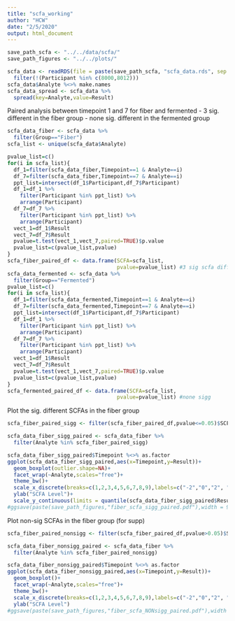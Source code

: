 ```yaml
---
title: "scfa_working"
author: "HCW"
date: "2/5/2020"
output: html_document
---
```


```r
save_path_scfa <- "../../data/scfa/"
save_path_figures <- "../../plots/"

scfa_data <- readRDS(file = paste(save_path_scfa, "scfa_data.rds", sep = "")) %>% 
  filter(!(Participant %in% c(8000,8012)))
scfa_data$Analyte %<>% make.names
scfa_data_spread <- scfa_data %>% 
  spread(key=Analyte,value=Result)
```

Paired analysis between timepoint 1 and 7 for fiber and fermented 
  - 3 sig. different in the fiber group
  - none sig. different in the fermented group
```r
scfa_data_fiber <- scfa_data %>% 
  filter(Group=="Fiber")
scfa_list <- unique(scfa_data$Analyte)

pvalue_list=c()
for(i in scfa_list){
  df_1=filter(scfa_data_fiber,Timepoint==1 & Analyte==i)
  df_7=filter(scfa_data_fiber,Timepoint==7 & Analyte==i)
  ppt_list=intersect(df_1$Participant,df_7$Participant)
  df_1=df_1 %>% 
    filter(Participant %in% ppt_list) %>% 
    arrange(Participant)
  df_7=df_7 %>% 
    filter(Participant %in% ppt_list) %>% 
    arrange(Participant)
  vect_1=df_1$Result
  vect_7=df_7$Result
  pvalue=t.test(vect_1,vect_7,paired=TRUE)$p.value
  pvalue_list=c(pvalue_list,pvalue)
}
scfa_fiber_paired_df <- data.frame(SCFA=scfa_list,
                                   pvalue=pvalue_list) #3 sig scfa differences 
scfa_data_fermented <- scfa_data %>% 
  filter(Group=="Fermented")
pvalue_list=c()
for(i in scfa_list){
  df_1=filter(scfa_data_fermented,Timepoint==1 & Analyte==i)
  df_7=filter(scfa_data_fermented,Timepoint==7 & Analyte==i)
  ppt_list=intersect(df_1$Participant,df_7$Participant)
  df_1=df_1 %>% 
    filter(Participant %in% ppt_list) %>% 
    arrange(Participant)
  df_7=df_7 %>% 
    filter(Participant %in% ppt_list) %>% 
    arrange(Participant)
  vect_1=df_1$Result
  vect_7=df_7$Result
  pvalue=t.test(vect_1,vect_7,paired=TRUE)$p.value
  pvalue_list=c(pvalue_list,pvalue)
}
scfa_fermented_paired_df <- data.frame(SCFA=scfa_list,
                                   pvalue=pvalue_list) #none sigg 
```

Plot the sig. different SCFAs in the fiber group
```r
scfa_fiber_paired_sigg <- filter(scfa_fiber_paired_df,pvalue<=0.05)$SCFA

scfa_data_fiber_sigg_paired <- scfa_data_fiber %>% 
  filter(Analyte %in% scfa_fiber_paired_sigg)

scfa_data_fiber_sigg_paired$Timepoint %<>% as.factor
ggplot(scfa_data_fiber_sigg_paired,aes(x=Timepoint,y=Result))+
  geom_boxplot(outlier.shape=NA)+
  facet_wrap(~Analyte,scales="free")+
  theme_bw()+
  scale_x_discrete(breaks=c(1,2,3,4,5,6,7,8,9),labels=c("-2","0","2", "4","6", "8","10","12","14"),name="Timepoint (weeks)")+
  ylab("SCFA Level")+
  scale_y_continuous(limits = quantile(scfa_data_fiber_sigg_paired$Result, c(0.1, 0.9)))
#ggsave(paste(save_path_figures,"fiber_scfa_sigg_paired.pdf"),width = 9,height=4,useDingbats=FALSE)

```

Plot non-sig SCFAs in the fiber group (for supp) 
```r
scfa_fiber_paired_nonsigg <- filter(scfa_fiber_paired_df,pvalue>0.05)$SCFA

scfa_data_fiber_nonsigg_paired <- scfa_data_fiber %>% 
  filter(Analyte %in% scfa_fiber_paired_nonsigg)

scfa_data_fiber_nonsigg_paired$Timepoint %<>% as.factor
ggplot(scfa_data_fiber_nonsigg_paired,aes(x=Timepoint,y=Result))+
  geom_boxplot()+
  facet_wrap(~Analyte,scales="free")+
  theme_bw()+
  scale_x_discrete(breaks=c(1,2,3,4,5,6,7,8,9),labels=c("-2","0","2", "4","6", "8","10","12","14"),name="Timepoint (weeks)")+
  ylab("SCFA Level")
#ggsave(paste(save_path_figures,"fiber_scfa_NONsigg_paired.pdf"),width = 9,height=4,useDingbats=FALSE)
```

